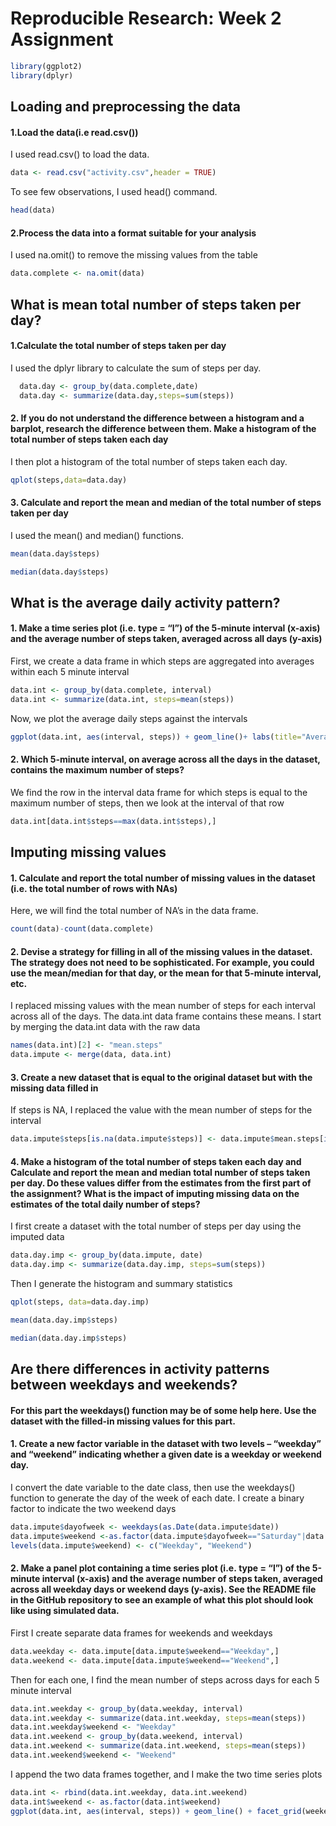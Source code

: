 Reproducible Research: Week 2 Assignment
========================================================

```{r}
library(ggplot2)
library(dplyr)
```


##  Loading and preprocessing the data

#### 1.Load the data(i.e read.csv())
  
I used read.csv() to load the data.
```{r,echo=TRUE}
data <- read.csv("activity.csv",header = TRUE)
```

To see few observations, I used head() command.
```{r top 6 rows,echo=TRUE}
head(data)
```

#### 2.Process the data into a format suitable for your analysis

I used na.omit() to remove the missing values from the table

```{r}
data.complete <- na.omit(data)
```


## What is mean total number of steps taken per day?

#### 1.Calculate the total number of steps taken per day

I used the dplyr library to calculate the sum of steps per day.

```{r}
  data.day <- group_by(data.complete,date)
  data.day <- summarize(data.day,steps=sum(steps))
```

#### 2. If you do not understand the difference between a histogram and a barplot, research the difference between them. Make a histogram of the total number of steps taken each day

I then plot a histogram of the total number of steps taken each day.
```{r}
qplot(steps,data=data.day)
```

#### 3. Calculate and report the mean and median of the total number of steps taken per day

I used the mean() and median() functions.

```{r}
mean(data.day$steps)
```

```{r}
median(data.day$steps)
```

## What is the average daily activity pattern?

#### 1. Make a time series plot (i.e. type = “l”) of the 5-minute interval (x-axis) and the average number of steps taken, averaged across all days (y-axis)

First, we create a data frame in which steps are aggregated into averages within each 5 minute interval
```{r}
data.int <- group_by(data.complete, interval)
data.int <- summarize(data.int, steps=mean(steps))
```

Now, we plot the average daily steps against the intervals

```{r}
ggplot(data.int, aes(interval, steps)) + geom_line()+ labs(title="Average daily activity pattern")
```

#### 2. Which 5-minute interval, on average across all the days in the dataset, contains the maximum number of steps?

We find the row in the interval data frame for which steps is equal to the maximum number of steps, then we look at the interval of that row
```{r}
data.int[data.int$steps==max(data.int$steps),]
```

## Imputing missing values

#### 1. Calculate and report the total number of missing values in the dataset (i.e. the total number of rows with NAs)

Here, we will find the total number of NA's in the data frame.

```{r}
count(data)-count(data.complete)
```

#### 2. Devise a strategy for filling in all of the missing values in the dataset. The strategy does not need to be sophisticated. For example, you could use the mean/median for that day, or the mean for that 5-minute interval, etc.

I replaced missing values with the mean number of steps for each interval across all of the days. The data.int data frame contains these means. I start by merging the data.int data with the raw data

```{r}
names(data.int)[2] <- "mean.steps"
data.impute <- merge(data, data.int)
```

#### 3. Create a new dataset that is equal to the original dataset but with the missing data filled in

If steps is NA, I replaced the value with the mean number of steps for the interval

```{r}
data.impute$steps[is.na(data.impute$steps)] <- data.impute$mean.steps[is.na(data.impute$steps)]
```

#### 4. Make a histogram of the total number of steps taken each day and Calculate and report the mean and median total number of steps taken per day. Do these values differ from the estimates from the first part of the assignment? What is the impact of imputing missing data on the estimates of the total daily number of steps?

I first create a dataset with the total number of steps per day using the imputed data

```{r}
data.day.imp <- group_by(data.impute, date)
data.day.imp <- summarize(data.day.imp, steps=sum(steps))
```

Then I generate the histogram and summary statistics

```{r}
qplot(steps, data=data.day.imp)
```

```{r}
mean(data.day.imp$steps)
```

```{r}
median(data.day.imp$steps)
```

## Are there differences in activity patterns between weekdays and weekends?

#### For this part the weekdays() function may be of some help here. Use the dataset with the filled-in missing values for this part.

#### 1. Create a new factor variable in the dataset with two levels – “weekday” and “weekend” indicating whether a given date is a weekday or weekend day.

I convert the date variable to the date class, then use the weekdays() function to generate the day of the week of each date. I create a binary factor to indicate the two weekend days

```{r}
data.impute$dayofweek <- weekdays(as.Date(data.impute$date))
data.impute$weekend <-as.factor(data.impute$dayofweek=="Saturday"|data.impute$dayofweek=="Sunday")
levels(data.impute$weekend) <- c("Weekday", "Weekend")
```

#### 2. Make a panel plot containing a time series plot (i.e. type = “l”) of the 5-minute interval (x-axis) and the average number of steps taken, averaged across all weekday days or weekend days (y-axis). See the README file in the GitHub repository to see an example of what this plot should look like using simulated data.

First I create separate data frames for weekends and weekdays

```{r}
data.weekday <- data.impute[data.impute$weekend=="Weekday",]
data.weekend <- data.impute[data.impute$weekend=="Weekend",]
```

Then for each one, I find the mean number of steps across days for each 5 minute interval
```{r}
data.int.weekday <- group_by(data.weekday, interval)
data.int.weekday <- summarize(data.int.weekday, steps=mean(steps))
data.int.weekday$weekend <- "Weekday"
data.int.weekend <- group_by(data.weekend, interval)
data.int.weekend <- summarize(data.int.weekend, steps=mean(steps))
data.int.weekend$weekend <- "Weekend"
```

I append the two data frames together, and I make the two time series plots

```{r}
data.int <- rbind(data.int.weekday, data.int.weekend)
data.int$weekend <- as.factor(data.int$weekend)
ggplot(data.int, aes(interval, steps)) + geom_line() + facet_grid(weekend ~ .)
```





























